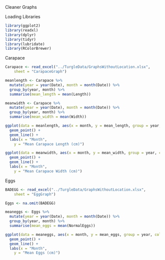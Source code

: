 Cleaner Graphs

Loading Libraries
```r
library(ggplot2)
library(readxl)
library(dplyr)
library(tidyr)
library(lubridate)
library(RColorBrewer)
```

Carapace
```r
Carapace <- read_excel("../TurgleData/GraphsWithoutLocation.xlsx", 
    sheet = "CarapaceGraph")

meanlength <- Carapace %>%
  mutate(year = year(Date), month = month(Date)) %>%
  group_by(year, month) %>%
  summarise(mean_length = mean(Length))

meanwidth <- Carapace %>%
  mutate(year = year(Date), month = month(Date)) %>%
  group_by(year, month) %>%
  summarise(mean_width = mean(Width))

ggplot(data = meanlength, aes(x = month, y = mean_length, group = year, color = year)) + 
  geom_point() + 
  geom_line() +
  labs(x = "Month",
    y = "Mean Carapace Length (cm)")

ggplot(data = meanwidth, aes(x = month, y = mean_width, group = year, color = year)) + 
  geom_point() + 
  geom_line() +
  labs(x = "Month",
    y = "Mean Carapace Width (cm)")

```


Eggs
```r
BADEGG <- read_excel("../TurgleData/GraphsWithoutLocation.xlsx", 
    sheet = "EggGraph")

Eggs <- na.omit(BADEGG)

meaneggs <- Eggs %>%
  mutate(year = year(Date), month = month(Date)) %>%
  group_by(year, month) %>%
  summarise(mean_eggs = mean(NormalEggs))

ggplot(data = meaneggs, aes(x = month, y = mean_eggs, group = year, color = year)) + 
  geom_point() + 
  geom_line() +
  labs(x = "Month",
    y = "Mean Eggs (cm)")
```

